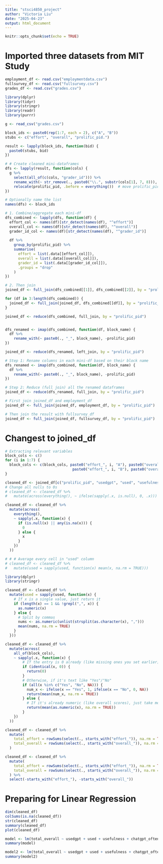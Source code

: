 ```yaml
---
title: "stsci4850_project"
author: "Victoria Liu"
date: "2025-04-23"
output: html_document
---
```


```r
knitr::opts_chunk$set(echo = TRUE)
```

# Imported three datasets from MIT Study
```r
employment_df <- read.csv("employmentdata.csv")
fullsurvey_df <- read.csv("fullsurvey.csv")
grades_df <- read.csv("grades.csv")
```

```r
library(dplyr)
library(tidyr)
library(stringr)
library(readr)
library(purrr)
```

```r

g <- read_csv("grades.csv")

block_ids <- paste0(rep(1:7, each = 2), c("A", "B"))
stubs <- c("effort", "overall", "prolific_pid.")

result <- lapply(block_ids, function(bid) {
  paste0(stubs, bid)
})

# # Create cleaned mini-dataframes
dfs <- lapply(result, function(cols) {
  g %>%
    select(all_of(c(cols, "grader_id"))) %>%
    rename_with(~ str_remove(., paste0("\\.", substr(cols[1], 7, 8))), all_of(cols)) %>%  # remove .1A, .1B, etc
    relocate(prolific_pid, .before = everything())  # move prolific_pid to first
})

# Optionally name the list
names(dfs) <- block_ids

# 1. Combine/aggregate each mini-df
dfs_combined <- lapply(dfs, function(df) {
  effort_col <- names(df)[str_detect(names(df), "^effort")]
  overall_col <- names(df)[str_detect(names(df), "^overall")]
  grader_id_col <- names(df)[str_detect(names(df), "^grader_id")]
  
  df %>%
    group_by(prolific_pid) %>%
    summarise(
      effort = list(.data[[effort_col]]),
      overall = list(.data[[overall_col]]),
      grader_id = list(.data[[grader_id_col]]),
      .groups = "drop"
    )
})

# 2. Then join
joined_df <- full_join(dfs_combined[[1]], dfs_combined[[2]], by = "prolific_pid")

for (df in 3:length(dfs_combined)) {
  joined_df <- full_join(joined_df, dfs_combined[[df]], by = "prolific_pid")
}

joined_df <- reduce(dfs_combined, full_join, by = "prolific_pid")


dfs_renamed <- imap(dfs_combined, function(df, block_name) {
  df %>%
    rename_with(~ paste0(., "_", block_name), -prolific_pid)
})

joined_df <- reduce(dfs_renamed, left_join, by = "prolific_pid")

# Step 1: Rename columns in each mini-df based on their block name
dfs_renamed <- imap(dfs_combined, function(df, block_name) {
  df %>%
    rename_with(~ paste0(., "_", block_name), -prolific_pid)
})

# Step 2: Reduce (full join) all the renamed dataframes
joined_df <- reduce(dfs_renamed, full_join, by = "prolific_pid")

# First join joined_df and employment_df
joined_df <- full_join(joined_df, employment_df, by = "prolific_pid")

# Then join the result with fullsurvey_df
joined_df <- full_join(joined_df, fullsurvey_df, by = "prolific_pid")

```
# Changest to joined_df
```r
# Extracting relevant variables 
block_cols <- c()
for (i in 1:7) {
  block_cols <- c(block_cols, paste0("effort_", i, "A"), paste0("overall_", i, "A"),
                               paste0("effort_", i, "B"), paste0("overall_", i, "B"))
}

cleaned_df <- joined_df[c("prolific_pid", "usedgpt", "used", "usefulness", "chatgpt_often", "empstat.x", block_cols)]
# Change all nulls to 0s
# cleaned_df <- cleaned_df %>%
#   mutate(across(everything(), ~ ifelse(sapply(.x, is.null), 0, .x)))

cleaned_df <- cleaned_df %>%
  mutate(across(
    everything(),
    ~ sapply(.x, function(x) {
      if (is.null(x) || any(is.na(x))) {
        0
      } else {
        x
      }
    })
  ))

# # # Average every cell in "used" column
# cleaned_df <- cleaned_df %>%
#   mutate(used = sapply(used, function(x) mean(x, na.rm = TRUE)))

```

```r
library(dplyr)
library(stringr)

cleaned_df <- cleaned_df %>%
  mutate(used = sapply(used, function(x) {
    # If x is a single value, just return it
    if (length(x) == 1 && !grepl(",", x)) {
      as.numeric(x)
    } else {
      # Split by commas
      nums <- as.numeric(unlist(strsplit(as.character(x), ",")))
      mean(nums, na.rm = TRUE)
    }
  }))
```

```r
cleaned_df <- cleaned_df %>%
  mutate(across(
    all_of(block_cols),
    ~ sapply(.x, function(x) {
        # If the entry is 0 already (like missing ones you set earlier), just keep it
        if (identical(x, 0)) {
          return(0)
        }
        # Otherwise, if it's text like "Yes"/"No"
        if (all(x %in% c("Yes", "No", NA))) {
          num_x <- ifelse(x == "Yes", 1, ifelse(x == "No", 0, NA))
          return(mean(num_x, na.rm = TRUE))
        } else {
          # If it's already numeric (like overall scores), just take mean
          return(mean(as.numeric(x), na.rm = TRUE))
        }
    })
  ))
```

```r
cleaned_df <- cleaned_df %>%
  mutate(
    total_effort = rowSums(select(., starts_with("effort_")), na.rm = TRUE),
    total_overall = rowSums(select(., starts_with("overall_")), na.rm = TRUE)
  )

cleaned_df <- cleaned_df %>%
  mutate(
    total_effort = rowSums(select(., starts_with("effort_")), na.rm = TRUE),
    total_overall = rowSums(select(., starts_with("overall_")), na.rm = TRUE)
  ) %>%
  select(-starts_with("effort_"), -starts_with("overall_"))
```

# Preparing for Linear Regression
```r
dim(cleaned_df)
colSums(is.na(cleaned_df))
str(cleaned_df)
summary(cleaned_df)
plot(cleaned_df)
```

```r
model <- lm(total_overall ~ usedgpt + used + usefulness + chatgpt_often + empstat.x + total_effort, data = cleaned_df)
summary(model)
```

```r
model2 <- lm(total_overall ~ usedgpt + used + usefulness + chatgpt_often + empstat.x, data = cleaned_df)
summary(model2)
```

